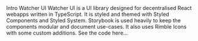 
<Meta title="Intro/Welcome" />

<WatcherProvider>
  <Heading.h5 uppercase color="brand">Intro</Heading.h5>
  <Heading.h1>Watcher UI</Heading.h1>

  <Text py={5}>
    Watcher UI is a UI library designed for decentralised React webapps written in TypeScript.
  </Text>

  <Text py={5}>
    It is styled and themed with Styled Components and Styled System. Storybook is used heavily to keep the components modular and document use-cases. It also uses Rimble Icons with some custom additions.
  </Text>

  <Link href="https://github.com/DJRHails/watcher-ui">See the code here...</Link>

</WatcherProvider>

